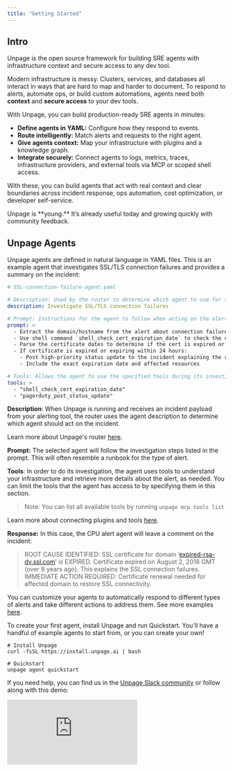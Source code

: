 ```yaml
---
title: "Getting Started"
---
```


## Intro

Unpage is the open source framework for building SRE agents with infrastructure context and secure access to any dev tool.

Modern infrastructure is messy. Clusters, services, and databases all interact in ways that are hard to map and harder to document. To respond to alerts, automate ops, or build custom automations, agents need both **context** and **secure access** to your dev tools.

With Unpage, you can build production-ready SRE agents in minutes:

- **Define agents in YAML:** Configure how they respond to events.
- **Route intelligently:** Match alerts and requests to the right agent.
- **Give agents context:** Map your infrastructure with plugins and a knowledge graph.
- **Integrate securely:** Connect agents to logs, metrics, traces, infrastructure providers, and external tools via MCP or scoped shell access.

With these, you can build agents that act with real context and clear boundaries across incident response, ops automation, cost optimization, or developer self-service.

<Info>
  Unpage is **young.** It’s already useful today and growing quickly with community feedback.
</Info>

## Unpage Agents

Unpage agents are defined in natural language in YAML files. This is an example agent that investigates SSL/TLS connection failures and provides a summary on the incident:

```yaml expandable
# SSL-connection-failure-agent.yaml

# Description: Used by the router to determine which agent to use for the alert
description: Investigate SSL/TLS connection failures

# Prompt: Instructions for the agent to follow when acting on the alert
prompt: >
  - Extract the domain/hostname from the alert about connection failures.
  - Use shell command `shell_check_cert_expiration_date` to check the certificate expiration dates
  - Parse the certificate dates to determine if the cert is expired or expiring soon
  - If certificate is expired or expiring within 24 hours:
    - Post high-priority status update to the incident explaining the root cause
    - Include the exact expiration date and affected resources

# Tools: Allows the agent to use the specified tools during its investigation
tools: >
  - "shell_check_cert_expiration_date"
  - "pagerduty_post_status_update"
```

**Description**: When Unpage is running and receives an incident payload from your alerting tool, the router uses the agent description to determine which agent should act on the incident.

Learn more about Unpage's router [here](/concepts/router).

**Prompt:** The selected agent will follow the investigation steps listed in the prompt. This will often resemble a runbook for the type of alert.

**Tools**: In order to do its investigation, the agent uses tools to understand your infrastructure and retrieve more details about the alert, as needed. You can limit the tools that the agent has access to by specifying them in this section.

> Note: You can list all available tools by running `unpage mcp tools list`

Learn more about connecting plugins and tools [here](/concepts/plugins).

**Response:** In this case, the CPU alert agent will leave a comment on the incident:

> ROOT CAUSE IDENTIFIED: SSL certificate for domain ‘[expired-rsa-dv.ssl.com](http://expired-rsa-dv.ssl.com)’ is EXPIRED. Certificate expired on August 2, 2016 GMT (over 8 years ago). This explains the SSL connection failures. IMMEDIATE ACTION REQUIRED: Certificate renewal needed for affected domain to restore SSL connectivity.

You can customize your agents to automatically respond to different types of alerts and take different actions to address them. See more examples [here](/examples/ssl_connection_failure).

To create your first agent, install Unpage and run Quickstart. You'll have a handful of example agents to start from, or you can create your own\!

```shellscript
# Install Unpage
curl -fsSL https://install.unpage.ai | bash
```

```shellscript
# Quickstart
unpage agent quickstart
```

If you need help, you can find us in the [Unpage Slack community](https://join.slack.com/t/unpage/shared_invite/zt-3a85b8rnp-Hf1OIZq8SNu5FyrFhWaGQw) or follow along with this demo:

<iframe className="w-full aspect-video rounded-xl" src="https://www.youtube.com/embed/z17sHig2xMk?si=k_-tIa8YqGfX9sI3" title="YouTube video player" frameborder="0" allow="accelerometer; autoplay; clipboard-write; encrypted-media; gyroscope; picture-in-picture; web-share" referrerpolicy="strict-origin-when-cross-origin" allowfullscreen />

## Installation

On macOS:

```shell
curl -fsSL https://unpage.ai/install.sh | bash
```

For other platforms, first install `uv` using the [official uv installation guide](https://github.com/astral-sh/uv), then run the command above.

## Quickstart

To get started, run:

```shell
unpage agent quickstart
```

This will get you up and running with your first agent, which will automatically investigate and add context to alerts from PagerDuty ([or your preferred alerting provider](/plugins/customalerts)). You will also have a chance to set up your infrastructure knowledge graph to provide your agent with more context.

## Learn More

- [Test and run your agents](/commands/agent)
- [Set up your knowledge graph](/commands/graph)
- [Expand your agent's knowledge with custom scripts](/plugins/shell)
- [Deploy agents to production](/howto/deployment-guide)

Have a request for the Unpage team? Let us know on [Slack](https://join.slack.com/t/unpage/shared_invite/zt-3a85b8rnp-Hf1OIZq8SNu5FyrFhWaGQw) or [GitHub](https://github.com/aptible/unpage/issues).
